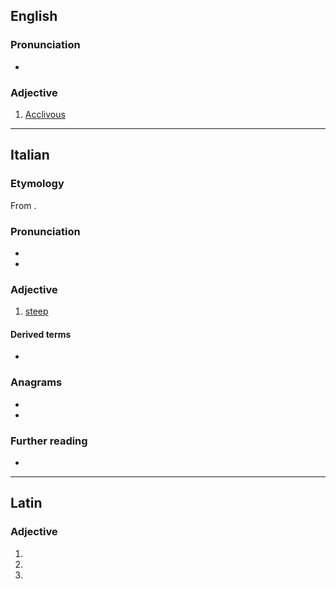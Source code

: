 ==English==

===Pronunciation===
* {{IPA|en|/əˈklaɪv/}}

===Adjective===
{{en-adj}}

# {{lb|en|obsolete}} [[acclivous|Acclivous]]

----

==Italian==

===Etymology===
From {{der|it|la|acclīvis}}.

===Pronunciation===
* {{it-IPA}}
* {{rhymes|it|ive}}

===Adjective===
{{it-adj|accliv|e|i}}

# [[steep]]

====Derived terms====
* {{l|it|acclività}}

===Anagrams===
* {{l|it|leccavi}}
* {{l|it|velacci}}

===Further reading===
* {{R:it:Treccani}}

----

==Latin==

===Adjective===
{{la-adj-form|acclīve}}

# {{inflection of|la|acclīvis||nom|n|s}}
# {{inflection of|la|acclīvis||acc|n|s}}
# {{inflection of|la|acclīvis||voc|n|s}}